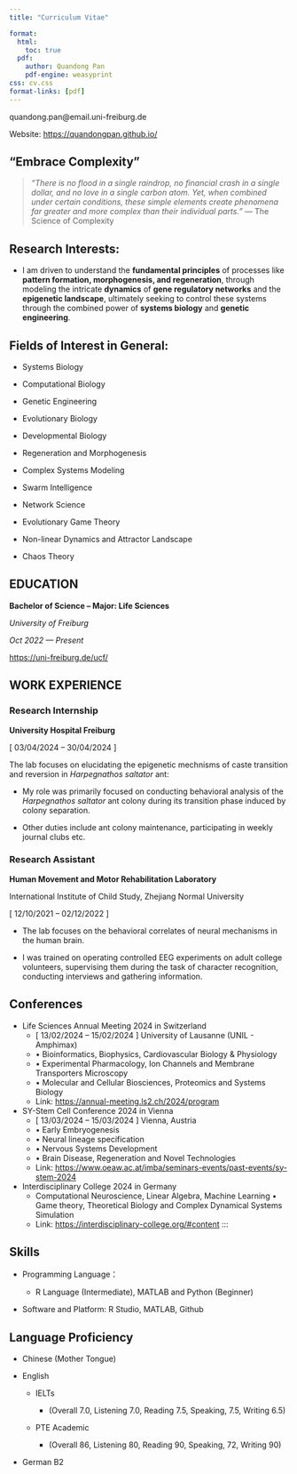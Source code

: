 ```yaml
---
title: "Curriculum Vitae"

format:
  html:
    toc: true
  pdf:
    author: Quandong Pan
    pdf-engine: weasyprint
css: cv.css
format-links: [pdf]
---
```


::: {.print-only .contact-block}
quandong.pan\@email.uni-freiburg.de

Website: <https://quandongpan.github.io/>
:::

## “Embrace Complexity”

> *"There is no flood in a single raindrop, no financial crash in a single dollar, and no love in a single carbon atom. Yet, when combined under certain conditions, these simple elements create phenomena far greater and more complex than their individual parts."* --- The Science of Complexity

## Research Interests:

-   I am driven to understand the **fundamental principles** of processes like **pattern formation, morphogenesis, and regeneration**, through modeling the intricate **dynamics** of **gene regulatory networks** and the **epigenetic landscape**, ultimately seeking to control these systems through the combined power of **systems biology** and **genetic engineering**.

## Fields of Interest in General:

-   Systems Biology

-   Computational Biology

-   Genetic Engineering

-   Evolutionary Biology

-   Developmental Biology

-   Regeneration and Morphogenesis

-   Complex Systems Modeling

-   Swarm Intelligence

-   Network Science

-   Evolutionary Game Theory

-   Non-linear Dynamics and Attractor Landscape

-   Chaos Theory

## EDUCATION

**Bachelor of Science -- Major: Life Sciences**

*University of Freiburg*

*Oct 2022 --- Present*

<https://uni-freiburg.de/ucf/>

## WORK EXPERIENCE {style="page-break-before: no"}

### Research Internship

**University Hospital Freiburg**

\[ 03/04/2024 – 30/04/2024 \]

The lab focuses on elucidating the epigenetic mechnisms of caste transition and reversion in *Harpegnathos saltator* ant:

-   My role was primarily focused on conducting behavioral analysis of the *Harpegnathos saltator* ant colony during its transition phase induced by colony separation.

-   Other duties include ant colony maintenance, participating in weekly journal clubs etc.

### **Research Assistant**

**Human Movement and Motor Rehabilitation Laboratory**

International Institute of Child Study, Zhejiang Normal University

\[ 12/10/2021 – 02/12/2022 \]

-   The lab focuses on the behavioral correlates of neural mechanisms in the human brain.

-   I was trained on operating controlled EEG experiments on adult college volunteers, supervising them during the task of character recognition, conducting interviews and gathering information.

## Conferences

-   Life Sciences Annual Meeting 2024 in Switzerland
    -   \[ 13/02/2024 – 15/02/2024 \] University of Lausanne (UNIL - Amphimax)
    -   • Bioinformatics, Biophysics, Cardiovascular Biology & Physiology
    -   • Experimental Pharmacology, Ion Channels and Membrane Transporters Microscopy
    -   • Molecular and Cellular Biosciences, Proteomics and Systems Biology
    -   Link: <https://annual-meeting.ls2.ch/2024/program>
-   SY-Stem Cell Conference 2024 in Vienna
    -   \[ 13/03/2024 – 15/03/2024 \] Vienna, Austria
    -   • Early Embryogenesis
    -   • Neural lineage specification
    -   • Nervous Systems Development
    -   • Brain Disease, Regeneration and Novel Technologies
    -   Link: <https://www.oeaw.ac.at/imba/seminars-events/past-events/sy-stem-2024>
-   Interdisciplinary College 2024 in Germany
    -   Computational Neuroscience, Linear Algebra, Machine Learning • Game theory, Theoretical Biology and Complex Dynamical Systems Simulation
    -   Link: <https://interdisciplinary-college.org/#content> :::

## Skills

-   Programming Language：

    -   R Language (Intermediate), MATLAB and Python (Beginner)

-   Software and Platform: R Studio, MATLAB, Github

## Language Proficiency

-   Chinese (Mother Tongue)

-   English

    -   IELTs

        -   (Overall 7.0, Listening 7.0, Reading 7.5, Speaking, 7.5, Writing 6.5)

    -   PTE Academic

        -   (Overall 86, Listening 80, Reading 90, Speaking, 72, Writing 90)

-   German B2
